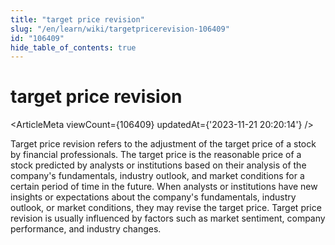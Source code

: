 ```yaml
---
title: "target price revision"
slug: "/en/learn/wiki/targetpricerevision-106409"
id: "106409"
hide_table_of_contents: true
---
```



<Breadcrumbs current="target price revision" />

# target price revision

<ArticleMeta viewCount={106409} updatedAt={'2023-11-21 20:20:14'} />
<div className='border-solid border-b border-t-0 my-4 border-[var(--ifm-color-gray-300)]' />

Target price revision refers to the adjustment of the target price of a stock by financial professionals. The target price is the reasonable price of a stock predicted by analysts or institutions based on their analysis of the company's fundamentals, industry outlook, and market conditions for a certain period of time in the future. When analysts or institutions have new insights or expectations about the company's fundamentals, industry outlook, or market conditions, they may revise the target price. Target price revision is usually influenced by factors such as market sentiment, company performance, and industry changes.
